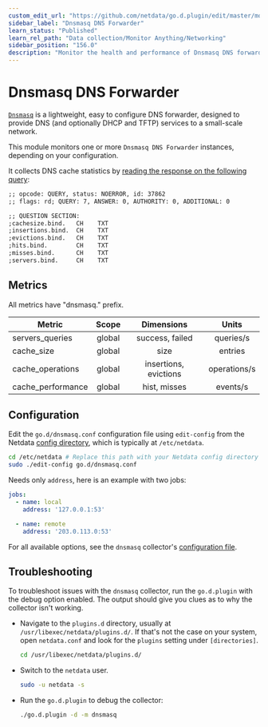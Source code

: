 ```yaml
---
custom_edit_url: "https://github.com/netdata/go.d.plugin/edit/master/modules/dnsmasq/README.md"
sidebar_label: "Dnsmasq DNS Forwarder"
learn_status: "Published"
learn_rel_path: "Data collection/Monitor Anything/Networking"
sidebar_position: "156.0"
description: "Monitor the health and performance of Dnsmasq DNS forwarders with zero configuration, per-second metric granularity, and interactive visualizations."
---
```



# Dnsmasq DNS Forwarder

[`Dnsmasq`](http://www.thekelleys.org.uk/dnsmasq/doc.html) is a lightweight, easy to configure DNS forwarder, designed
to provide DNS (and optionally DHCP and TFTP) services to a small-scale network.

This module monitors one or more `Dnsmasq DNS Forwarder` instances, depending on your configuration.

It collects DNS cache statistics
by [reading the response on the following query](https://manpages.debian.org/stretch/dnsmasq-base/dnsmasq.8.en.html#NOTES):

```cmd
;; opcode: QUERY, status: NOERROR, id: 37862
;; flags: rd; QUERY: 7, ANSWER: 0, AUTHORITY: 0, ADDITIONAL: 0

;; QUESTION SECTION:
;cachesize.bind.   CH	 TXT
;insertions.bind.  CH	 TXT
;evictions.bind.   CH	 TXT
;hits.bind.        CH	 TXT
;misses.bind.      CH	 TXT
;servers.bind.     CH	 TXT
```

## Metrics

All metrics have "dnsmasq." prefix.

| Metric            | Scope  |      Dimensions       |    Units     |
|-------------------|:------:|:---------------------:|:------------:|
| servers_queries   | global |    success, failed    |  queries/s   |
| cache_size        | global |         size          |   entries    |
| cache_operations  | global | insertions, evictions | operations/s |
| cache_performance | global |     hist, misses      |   events/s   |

## Configuration

Edit the `go.d/dnsmasq.conf` configuration file using `edit-config` from the
Netdata [config directory](https://learn.netdata.cloud/docs/configure/nodes), which is typically at `/etc/netdata`.

```bash
cd /etc/netdata # Replace this path with your Netdata config directory
sudo ./edit-config go.d/dnsmasq.conf
```

Needs only `address`, here is an example with two jobs:

```yaml
jobs:
  - name: local
    address: '127.0.0.1:53'

  - name: remote
    address: '203.0.113.0:53'
```

For all available options, see the `dnsmasq`
collector's [configuration file](https://github.com/netdata/go.d.plugin/blob/master/config/go.d/dnsmasq.conf).

## Troubleshooting

To troubleshoot issues with the `dnsmasq` collector, run the `go.d.plugin` with the debug option enabled. The output
should give you clues as to why the collector isn't working.

- Navigate to the `plugins.d` directory, usually at `/usr/libexec/netdata/plugins.d/`. If that's not the case on
  your system, open `netdata.conf` and look for the `plugins` setting under `[directories]`.

  ```bash
  cd /usr/libexec/netdata/plugins.d/
  ```

- Switch to the `netdata` user.

  ```bash
  sudo -u netdata -s
  ```

- Run the `go.d.plugin` to debug the collector:

  ```bash
  ./go.d.plugin -d -m dnsmasq
  ```
